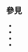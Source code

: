 == 參見 ==
{{portal box|可再生能源|能源}}
*{{tl|供電}}
*{{tl|電池}}
*{{tl|风能}}
*{{tl|生物能源}}

<includeonly>
<!-- 本行下加入模板的分類 -->
[[Category:可再生能源模板|{{PAGENAME}}]]

<!-- 本行下加入模板的跨語言鏈接 -->
</includeonly>